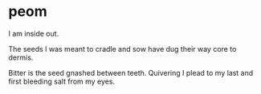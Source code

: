 # peom

I am inside out.

The seeds I was meant to cradle and sow have dug their way core to dermis.

Bitter is the seed gnashed between teeth.
Quivering I plead to my last
and first bleeding salt from my eyes.
